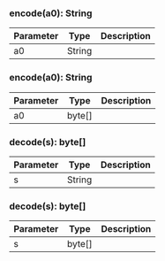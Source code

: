 

### encode(a0): String



| Parameter       | Type |  Description |
| --------------- | -------- | -------- |
| a0 | String |   |

### encode(a0): String



| Parameter       | Type |  Description |
| --------------- | -------- | -------- |
| a0 | byte[] |   |

### decode(s): byte[]



| Parameter       | Type |  Description |
| --------------- | -------- | -------- |
| s | String |   |

### decode(s): byte[]



| Parameter       | Type |  Description |
| --------------- | -------- | -------- |
| s | byte[] |   |
